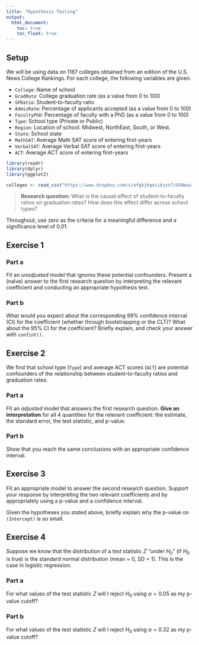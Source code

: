 ```yaml
---
title: "Hypothesis Testing"
output: 
  html_document:
    toc: true
    toc_float: true
---
```


## Setup

We will be using data on 1167 colleges obtained from an edition of the U.S. News College Rankings. For each college, the following variables are given:

- `College`: Name of school
- `GradRate`: College graduation rate (as a value from 0 to 100)
- `SFRatio`: Student-to-faculty ratio
- `AdmisRate`: Percentage of applicants accepted (as a value from 0 to 100)
- `FacultyPhD`: Percentage of faculty with a PhD (as a value from 0 to 100)
- `Type`: School type (Private or Public)
- `Region`: Location of school: Midwest, NorthEast, South, or West.
- `State`: School state
- `MathSAT`: Average Math SAT score of entering first-years
- `VerbalSAT`: Average Verbal SAT score of entering first-years
- `ACT`: Average ACT score of entering first-years

```r
library(readr)
library(dplyr)
library(ggplot2)

colleges <- read_csv("https://www.dropbox.com/s/efgkjbqeiikzzn7/USNews.csv?dl=1")
```

> **Research question:** What is the causal effect of student-to-faculty ratios on graduation rates? How does this effect differ across school types?

Throughout, use zero as the criteria for a meaningful difference and a significance level of 0.01.





## Exercise 1

### Part a

Fit an *unadjusted* model that ignores these potential confounders. Present a (naïve) answer to the first research question by interpreting the relevant coefficient and conducting an appropriate hypothesis test.

### Part b

What would you expect about the corresponding 99% confidence interval (CI) for the coefficient (whether through bootstrapping or the CLT)? What about the 95% CI for the coefficient? Briefly explain, and check your answer with `confint()`.





## Exercise 2

We find that school type (`Type`) and average ACT scores (`ACT`) are potential confounders of the relationship between student-to-faculty ratios and graduation rates.

### Part a

Fit an *adjusted* model that answers the first research question. **Give an interpretation** for all 4 quantities for the relevant coefficient: the estimate, the standard error, the test statistic, and p-value.

### Part b

Show that you reach the same conclusions with an appropriate confidence interval.





## Exercise 3

Fit an appropriate model to answer the second research question. Support your response by interpreting the two relevant coefficients and by appropriately using a p-value and a confidence interval.

Given the hypotheses you stated above, briefly explain why the p-value on `(Intercept)` is so small.





## Exercise 4

Suppose we know that the distribution of a test statistic $Z$ "under $H_0$" (if $H_0$ is true) is the standard normal distribution (mean = 0, SD = 1). This is the case in logistic regression.

### Part a

For what values of the test statistic $Z$ will I reject $H_0$ using $\alpha = 0.05$ as my p-value cutoff?

### Part b

For what values of the test statistic $Z$ will I reject $H_0$ using $\alpha = 0.32$ as my p-value cutoff?


